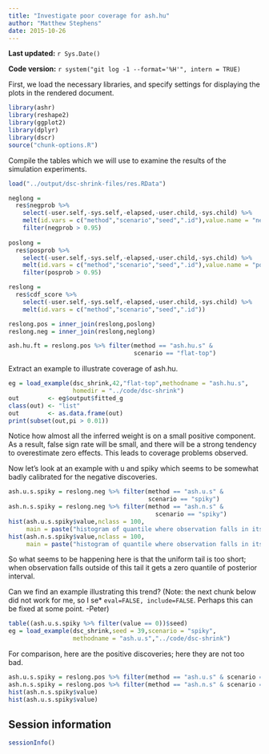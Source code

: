 ```yaml
---
title: "Investigate poor coverage for ash.hu"
author: "Matthew Stephens"
date: 2015-10-26
---
```


**Last updated:** `r Sys.Date()`

**Code version:** `r system("git log -1 --format='%H'", intern = TRUE)`

First, we load the necessary libraries, and specify settings for
displaying the plots in the rendered document.

```r
library(ashr)
library(reshape2)
library(ggplot2)
library(dplyr)
library(dscr)
source("chunk-options.R")
```

Compile the tables which we will use to examine the results of the simulation
experiments.

```r
load("../output/dsc-shrink-files/res.RData")

neglong = 
  res$negprob %>% 
    select(-user.self,-sys.self,-elapsed,-user.child,-sys.child) %>%
    melt(id.vars = c("method","scenario","seed",".id"),value.name = "negprob") %>%
    filter(negprob > 0.95)
 
poslong = 
  res$posprob %>% 
    select(-user.self,-sys.self,-elapsed,-user.child,-sys.child) %>%
    melt(id.vars = c("method","scenario","seed",".id"),value.name = "posprob") %>%
    filter(posprob > 0.95)

reslong = 
  res$cdf_score %>% 
    select(-user.self,-sys.self,-elapsed,-user.child,-sys.child) %>%    
    melt(id.vars = c("method","scenario","seed",".id"))

reslong.pos = inner_join(reslong,poslong)
reslong.neg = inner_join(reslong,neglong)

ash.hu.ft = reslong.pos %>% filter(method == "ash.hu.s" & 
                                   scenario == "flat-top")
```

Extract an example to illustrate coverage of ash.hu.

```r
eg = load_example(dsc_shrink,42,"flat-top",methodname = "ash.hu.s",
                  homedir = "../code/dsc-shrink")
out        <- eg$output$fitted_g
class(out) <- "list"
out        <- as.data.frame(out)
print(subset(out,pi > 0.01))
```

Notice how almost all the inferred weight is on a small positive component. 
As a result, false sign rate will be small, and there will be a strong tendency
to overestimate zero effects. This leads to coverage problems observed.

Now let's look at an example with u and spiky which seems to be somewhat 
badly calibrated for the negative discoveries.

```r
ash.u.s.spiky = reslong.neg %>% filter(method == "ash.u.s" & 
                                       scenario == "spiky")
ash.n.s.spiky = reslong.neg %>% filter(method == "ash.n.s" & 
                                         scenario == "spiky")
hist(ash.u.s.spiky$value,nclass = 100,
     main = paste("histogram of quantile where observation falls in its CI"))
hist(ash.n.s.spiky$value,nclass = 100,
     main = paste("histogram of quantile where observation falls in its CI"))
```

So what seems to be happening here is that the uniform tail is too short; 
when observation falls outside of this tail it gets a zero quantile of 
posterior interval.

Can we find an example illustrating this trend? (Note: the next chunk below
did not work for me, so I se* `eval=FALSE, include=FALSE`. Perhaps this can be 
fixed at some point. -Peter)

```r
table((ash.u.s.spiky %>% filter(value == 0))$seed)
eg = load_example(dsc_shrink,seed = 39,scenario = "spiky",
                  methodname = "ash.u.s","../code/dsc-shrink")
```

For comparison, here are the positive discoveries; here they are not too bad.

```r
ash.u.s.spiky = reslong.pos %>% filter(method == "ash.u.s" & scenario == "spiky")
ash.n.s.spiky = reslong.pos %>% filter(method == "ash.n.s" & scenario == "spiky")
hist(ash.n.s.spiky$value)
hist(ash.u.s.spiky$value)
```

## Session information

```r
sessionInfo()
```
